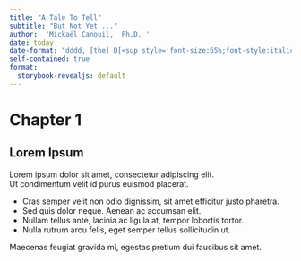 ```yaml
---
title: "A Tale To Tell"
subtitle: "But Not Yet ..."
author:  'Mickaël Canouil, _Ph.D._'
date: today
date-format: "dddd, [the] D[<sup style='font-size:65%;font-style:italic;'>th</sup>] [of] MMMM, YYYY"
self-contained: true
format:
  storybook-revealjs: default
---
```


# Chapter 1 {background-image="_extensions/background.jpg"}

## Lorem Ipsum {background-image="_extensions/background.jpg"}

Lorem ipsum dolor sit amet, consectetur adipiscing elit.  
Ut condimentum velit id purus euismod placerat. 

- Cras semper velit non odio dignissim, sit amet efficitur justo pharetra. 
- Sed quis dolor neque. Aenean ac accumsan elit. 
- Nullam tellus ante, lacinia ac ligula at, tempor lobortis tortor. 
- Nulla rutrum arcu felis, eget semper tellus sollicitudin ut. 

::: aside
Maecenas feugiat gravida mi, egestas pretium dui faucibus sit amet.
:::
